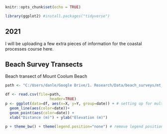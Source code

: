 
```r
knitr::opts_chunk$set(echo = TRUE)
```

```r
library(ggplot2) #install.packages("tidyverse")
```

## 2021

I will be uploading a few extra pieces of information for the coastal processes course here.


## Beach Survey Transects

Beach transect of Mount Coolum Beach

```r

path <- "C:/Users/danle/Google Drive/1. Research/Data/beach_surveys/mt_coolum/transect1.csv"

df <- read.csv(file=path, 
                    header=TRUE)
p <- ggplot(data=df, aes(x=X, y=Y, group=date)) + # setting up for multiple surveys
  geom_line(aes(color=date))+
  geom_point(aes(color=date)) +
  xlab("Distance (m)") + ylab("Elevation (m)")

p + theme_bw() + theme(legend.position="none") # remove legend position when multiple surveys start

```




